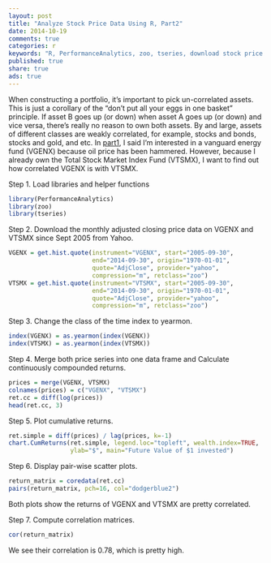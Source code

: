 ```yaml
---
layout: post
title: "Analyze Stock Price Data Using R, Part2"
date: 2014-10-19 
comments: true
categories: r
keywords: "R, PerformanceAnalytics, zoo, tseries, download stock price data using R, analyze stock price data using R"
published: true
share: true
ads: true
---
```


When constructing a portfolio, it's important to pick un-correlated assets. This is just a corollary of the "don't put all your eggs in one basket" principle. If asset B goes up (or down) when asset A goes up (or down) and vice versa, there's really no reason to own both assets. By and large, assets of different classes are weakly correlated, for example, stocks and bonds, stocks and gold, and etc. In [part1](https://masterr.org/r/analyze-stock-price-data-using-r-part1/), I said I'm interested in a vanguard energy fund (VGENX) because oil price has been hammered. However, because I already own the Total Stock Market Index Fund (VTSMX), I want to find out how correlated VGENX is with VTSMX.

Step 1. Load libraries and helper functions
```r
library(PerformanceAnalytics)
library(zoo)
library(tseries)
```

Step 2. Download the monthly adjusted closing price data on VGENX and VTSMX since Sept 2005 from Yahoo.
```r
VGENX = get.hist.quote(instrument="VGENX", start="2005-09-30", 
                       end="2014-09-30", origin="1970-01-01",
                       quote="AdjClose", provider="yahoo", 
                       compression="m", retclass="zoo")
VTSMX = get.hist.quote(instrument="VTSMX", start="2005-09-30", 
                       end="2014-09-30", origin="1970-01-01",
                       quote="AdjClose", provider="yahoo",
                       compression="m", retclass="zoo")
```

Step 3. Change the class of the time index to yearmon.
```r
index(VGENX) = as.yearmon(index(VGENX))
index(VTSMX) = as.yearmon(index(VTSMX))
```

Step 4. Merge both price series into one data frame and Calculate continuously compounded returns.
```r
prices = merge(VGENX, VTSMX)
colnames(prices) = c("VGENX", "VTSMX")
ret.cc = diff(log(prices))
head(ret.cc, 3)
```

Step 5. Plot cumulative returns.
```r
ret.simple = diff(prices) / lag(prices, k=-1)
chart.CumReturns(ret.simple, legend.loc="topleft", wealth.index=TRUE, 
                 ylab="$", main="Future Value of $1 invested")
```

Step 6. Display pair-wise scatter plots.
```r
return_matrix = coredata(ret.cc)
pairs(return_matrix, pch=16, col="dodgerblue2")
```

Both plots show the returns of VGENX and VTSMX are pretty correlated.

Step 7. Compute correlation matrices.
```r
cor(return_matrix)
```

We see their correlation is 0.78, which is pretty high.

